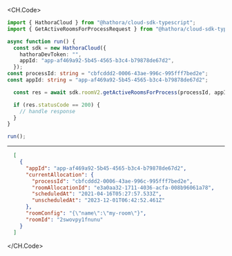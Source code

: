 
<CH.Code>
```typescript GetActiveRoomsForProcess.ts
import { HathoraCloud } from "@hathora/cloud-sdk-typescript";
import { GetActiveRoomsForProcessRequest } from "@hathora/cloud-sdk-typescript/dist/models/operations";

async function run() {
  const sdk = new HathoraCloud({
    hathoraDevToken: "",
    appId: "app-af469a92-5b45-4565-b3c4-b79878de67d2",
  });
const processId: string = "cbfcddd2-0006-43ae-996c-995fff7bed2e";
const appId: string = "app-af469a92-5b45-4565-b3c4-b79878de67d2";

  const res = await sdk.roomV2.getActiveRoomsForProcess(processId, appId);

  if (res.statusCode == 200) {
    // handle response
  }
}

run();
```
---

```json Example Response
  [
    {
      "appId": "app-af469a92-5b45-4565-b3c4-b79878de67d2",
      "currentAllocation": {
        "processId": "cbfcddd2-0006-43ae-996c-995fff7bed2e",
        "roomAllocationId": "e3a0aa32-1711-4036-acfa-008b96061a78",
        "scheduledAt": "2021-04-16T05:27:57.533Z",
        "unscheduledAt": "2023-12-01T06:42:52.461Z"
      },
      "roomConfig": "{\"name\":\"my-room\"}",
      "roomId": "2swovpy1fnunu"
    }
  ]
```
</CH.Code>
